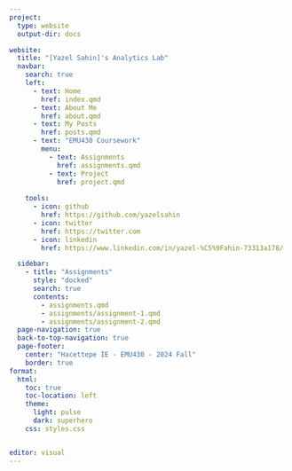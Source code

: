 ```yaml
---
project:
  type: website
  output-dir: docs

website:
  title: "[Yazel Sahin]'s Analytics Lab"
  navbar:
    search: true
    left:
      - text: Home
        href: index.qmd
      - text: About Me
        href: about.qmd
      - text: My Posts
        href: posts.qmd
      - text: "EMU430 Coursework"
        menu:
          - text: Assignments
            href: assignments.qmd
          - text: Project
            href: project.qmd
            
    tools:
      - icon: github
        href: https://github.com/yazelsahin
      - icon: twitter
        href: https://twitter.com
      - icon: linkedin
        href: https://www.linkedin.com/in/yazel-%C5%9Fahin-73313a178/

  sidebar:
    - title: "Assignments"
      style: "docked"
      search: true
      contents:
        - assignments.qmd
        - assignments/assignment-1.qmd
        - assignments/assignment-2.qmd  
  page-navigation: true
  back-to-top-navigation: true
  page-footer:
    center: "Hacettepe IE - EMU430 - 2024 Fall" 
    border: true
format:
  html:
    toc: true
    toc-location: left
    theme: 
      light: pulse 
      dark: superhero
    css: styles.css


editor: visual
---
```

